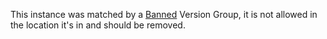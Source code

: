 This instance was matched by a [Banned](/syncpack/config/version-groups/banned) Version Group, it is not allowed in the location it's in and should be removed.
